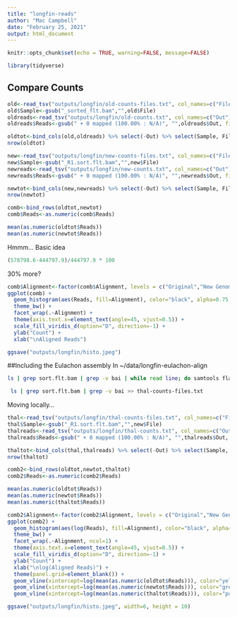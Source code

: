```yaml
---
title: "longfin-reads"
author: "Mac Campbell"
date: "February 25, 2021"
output: html_document
---
```


```r
knitr::opts_chunk$set(echo = TRUE, warning=FALSE, message=FALSE)
```

```r
library(tidyverse)
```

## Compare Counts

```r
old<-read_tsv("outputs/longfin/old-counts-files.txt", col_names=c("File"))
old$Sample<-gsub("_sorted_flt.bam","",old$File)
oldreads<-read_tsv("outputs/longfin/old-counts.txt", col_names=c("Out"))
oldreads$Reads<-gsub(" + 0 mapped (100.00% : N/A)", "",oldreads$Out, fixed = TRUE)

oldtot<-bind_cols(old,oldreads) %>% select(-Out) %>% select(Sample, File, Reads) %>% mutate(Alignment="Original")
nrow(oldtot)
```

```r
new<-read_tsv("outputs/longfin/new-counts-files.txt", col_names=c("File"))
new$Sample<-gsub("_R1.sort.flt.bam","",new$File)
newreads<-read_tsv("outputs/longfin/new-counts.txt", col_names=c("Out"))
newreads$Reads<-gsub(" + 0 mapped (100.00% : N/A)", "",newreads$Out, fixed = TRUE)

newtot<-bind_cols(new,newreads) %>% select(-Out) %>% select(Sample, File, Reads) %>% mutate(Alignment="New Genome")
nrow(newtot)
```

```r
comb<-bind_rows(oldtot,newtot)
comb$Reads<-as.numeric(comb$Reads)

mean(as.numeric(oldtot$Reads))
mean(as.numeric(newtot$Reads))
```
Hmmm... Basic idea

```r
(578798.6-444797.9)/444797.9 * 100
```
30% more?

```r
comb$Alignment<-factor(comb$Alignment, levels = c("Original","New Genome"))
ggplot(comb) +
  geom_histogram(aes(Reads, fill=Alignment), color="black", alpha=0.75, bins = 30) +
  theme_bw() +
  facet_wrap(.~Alignment) +
  theme(axis.text.x=element_text(angle=45, vjust=0.5)) +
  scale_fill_viridis_d(option="D", direction=-1) +
  ylab("Count") +
  xlab("\nAligned Reads")

ggsave("outputs/longfin/histo.jpeg")
```

##Including the Eulachon assembly
In ~/data/longfin-eulachon-align      
```sh
ls | grep sort.flt.bam | grep -v bai | while read line; do samtools flagstat $line | grep mapped | head -n 1 >> thal-counts.txt; done

 ls | grep sort.flt.bam | grep -v bai >> thal-counts-files.txt
```

Moving locally... 

```r
thal<-read_tsv("outputs/longfin/thal-counts-files.txt", col_names=c("File"))
thal$Sample<-gsub("_R1.sort.flt.bam","",new$File)
thalreads<-read_tsv("outputs/longfin/thal-counts.txt", col_names=c("Out"))
thalreads$Reads<-gsub(" + 0 mapped (100.00% : N/A)", "",thalreads$Out, fixed = TRUE)

thaltot<-bind_cols(thal,thalreads) %>% select(-Out) %>% select(Sample, File, Reads) %>% mutate(Alignment="Thaleichthys")
nrow(thaltot)
```

```r
comb2<-bind_rows(oldtot,newtot,thaltot)
comb2$Reads<-as.numeric(comb2$Reads)

mean(as.numeric(oldtot$Reads))
mean(as.numeric(newtot$Reads))
mean(as.numeric(thaltot$Reads))
```

```r
comb2$Alignment<-factor(comb2$Alignment, levels = c("Original","New Genome", "Thaleichthys"))
ggplot(comb2) +
  geom_histogram(aes(log(Reads), fill=Alignment), color="black", alpha=0.75, bins = 30) +
  theme_bw() +
  facet_wrap(.~Alignment, ncol=1) +
  theme(axis.text.x=element_text(angle=45, vjust=0.5)) +
  scale_fill_viridis_d(option="D", direction=-1) +
  ylab("Count") +
  xlab("\nlog(Aligned Reads)") +
  theme(panel.grid=element_blank()) +
  geom_vline(xintercept=log(mean(as.numeric(oldtot$Reads))), color="yellow") +
  geom_vline(xintercept=log(mean(as.numeric(newtot$Reads))), color="green") +
  geom_vline(xintercept=log(mean(as.numeric(thaltot$Reads))), color="purple")

ggsave("outputs/longfin/histo.jpeg", width=6, height = 10)
```
